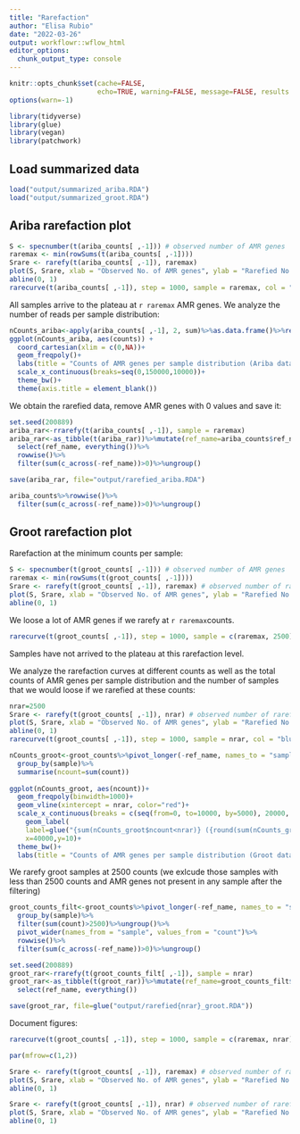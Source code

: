 ```yaml
---
title: "Rarefaction"
author: "Elisa Rubio"
date: "2022-03-26"
output: workflowr::wflow_html
editor_options:
  chunk_output_type: console
---
```


```r
knitr::opts_chunk$set(cache=FALSE,
                      echo=TRUE, warning=FALSE, message=FALSE, results ='markup')
options(warn=-1)
```

```r
library(tidyverse)
library(glue)
library(vegan)
library(patchwork)
```

## Load summarized data

```r
load("output/summarized_ariba.RDA")
load("output/summarized_groot.RDA")
```

## Ariba rarefaction plot

```r
S <- specnumber(t(ariba_counts[ ,-1])) # observed number of AMR genes
raremax <- min(rowSums(t(ariba_counts[ ,-1])))
Srare <- rarefy(t(ariba_counts[ ,-1]), raremax)
plot(S, Srare, xlab = "Observed No. of AMR genes", ylab = "Rarefied No. of AMR genes", main=glue("Rarefaction at {raremax} counts (Ariba data)"))
abline(0, 1)
rarecurve(t(ariba_counts[ ,-1]), step = 1000, sample = raremax, col = "blue", cex = 0.6, ylab = "AMR genes", main=glue("Rarefaction plot at {raremax} counts (Ariba data)"))
```

All samples arrive to the plateau at `r raremax` AMR genes. 
We analyze the number of reads per sample distribution: 

```r
nCounts_ariba<-apply(ariba_counts[ ,-1], 2, sum)%>%as.data.frame()%>%rename(counts=1)
ggplot(nCounts_ariba, aes(counts)) +
  coord_cartesian(xlim = c(0,NA))+
  geom_freqpoly()+
  labs(title = "Counts of AMR genes per sample distribution (Ariba data)")+
  scale_x_continuous(breaks=seq(0,150000,10000))+
  theme_bw()+
  theme(axis.title = element_blank())
```

We obtain the rarefied data, remove AMR genes with 0 values and save it:

```r
set.seed(200889)
ariba_rar<-rrarefy(t(ariba_counts[ ,-1]), sample = raremax)
ariba_rar<-as_tibble(t(ariba_rar))%>%mutate(ref_name=ariba_counts$ref_name)%>%
  select(ref_name, everything())%>%
  rowwise()%>%
  filter(sum(c_across(-ref_name))>0)%>%ungroup()

save(ariba_rar, file="output/rarefied_ariba.RDA")

```

```r
ariba_counts%>%rowwise()%>%
  filter(sum(c_across(-ref_name))>0)%>%ungroup()
```

## Groot rarefaction plot

Rarefaction at the minimum counts per sample:

```r
S <- specnumber(t(groot_counts[ ,-1])) # observed number of AMR genes
raremax <- min(rowSums(t(groot_counts[ ,-1])))
Srare <- rarefy(t(groot_counts[ ,-1]), raremax) # observed number of rarefied AMR genes
plot(S, Srare, xlab = "Observed No. of AMR genes", ylab = "Rarefied No. of AMR genes", main=glue("Rarefaction at {raremax} counts (Groot data)"))
abline(0, 1)
```

We loose a lot of AMR genes if we rarefy at `r raremax`counts. 

```r
rarecurve(t(groot_counts[ ,-1]), step = 1000, sample = c(raremax, 2500), col = "blue", cex = 0.6, ylab = "AMR genes", label = FALSE, xlim=c(0,10000), main=glue("Rarefaction plot at {raremax} counts (Groot data)"))
```


Samples have not arrived to the plateau at this rarefaction level. 

We analyze the rarefaction curves at different counts as well as the total counts of AMR genes per sample distribution and the number of samples that we would loose if we rarefied at these counts:

```r
nrar=2500
Srare <- rarefy(t(groot_counts[ ,-1]), nrar) # observed number of rarefied AMR genes
plot(S, Srare, xlab = "Observed No. of AMR genes", ylab = "Rarefied No. of AMR genes", main=glue("Rarefaction at {nrar} counts (Groot data)"))
abline(0, 1)
rarecurve(t(groot_counts[ ,-1]), step = 1000, sample = nrar, col = "blue", cex = 0.6, ylab = "AMR genes", label = FALSE, xlim=c(0,10000), main=glue("Rarefaction plot at {nrar} counts (Groot data)"))
```

```r
nCounts_groot<-groot_counts%>%pivot_longer(-ref_name, names_to = "sample", values_to = "count")%>%
  group_by(sample)%>%
  summarise(ncount=sum(count))
  
ggplot(nCounts_groot, aes(ncount))+
  geom_freqpoly(binwidth=1000)+
  geom_vline(xintercept = nrar, color="red")+
  scale_x_continuous(breaks = c(seq(from=0, to=10000, by=5000), 20000, 40000, 60000))+
    geom_label(
    label=glue("{sum(nCounts_groot$ncount<nrar)} ({round(sum(nCounts_groot$ncount<nrar)*100/nrow(nCounts_groot),1)}%) samples have less than {nrar} counts"), 
    x=40000,y=10)+
  theme_bw()+
  labs(title = "Counts of AMR genes per sample distribution (Groot data)")
```

We rarefy groot samples at 2500 counts (we exlcude those samples with less than 2500 counts and AMR genes not present in any sample after the filtering)

```r
groot_counts_filt<-groot_counts%>%pivot_longer(-ref_name, names_to = "sample", values_to = "count")%>%
  group_by(sample)%>%
  filter(sum(count)>2500)%>%ungroup()%>%
  pivot_wider(names_from = "sample", values_from = "count")%>%
  rowwise()%>%
  filter(sum(c_across(-ref_name))>0)%>%ungroup()

set.seed(200889)
groot_rar<-rrarefy(t(groot_counts_filt[ ,-1]), sample = nrar)
groot_rar<-as_tibble(t(groot_rar))%>%mutate(ref_name=groot_counts_filt$ref_name)%>%
  select(ref_name, everything())

save(groot_rar, file=glue("output/rarefied{nrar}_groot.RDA"))
```

Document figures:

```r
rarecurve(t(groot_counts[ ,-1]), step = 1000, sample = c(raremax, nrar), col = "blue", cex = 0.6, ylab = "AMR genes", label = FALSE, xlim=c(0,10000), main=glue("Rarefaction plot at {raremax}  and {nrar} counts (Groot data)"))
```

```r
par(mfrow=c(1,2))

Srare <- rarefy(t(groot_counts[ ,-1]), raremax) # observed number of rarefied AMR genes
plot(S, Srare, xlab = "Observed No. of AMR genes", ylab = "Rarefied No. of AMR genes", main=glue("Rarefaction at {raremax} counts"))
abline(0, 1)

Srare <- rarefy(t(groot_counts[ ,-1]), nrar) # observed number of rarefied AMR genes
plot(S, Srare, xlab = "Observed No. of AMR genes", ylab = "Rarefied No. of AMR genes", main=glue("Rarefaction at {nrar} counts"))
abline(0, 1)
```


